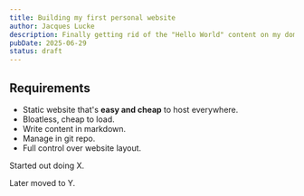 ```yaml
---
title: Building my first personal website
author: Jacques Lucke
description: Finally getting rid of the "Hello World" content on my domain.
pubDate: 2025-06-29
status: draft
---
```


## Requirements

* Static website that's **easy and cheap** to host everywhere.
* Bloatless, cheap to load.
* Write content in markdown.
* Manage in git repo.
* Full control over website layout.

Started out doing X.

Later moved to Y.

